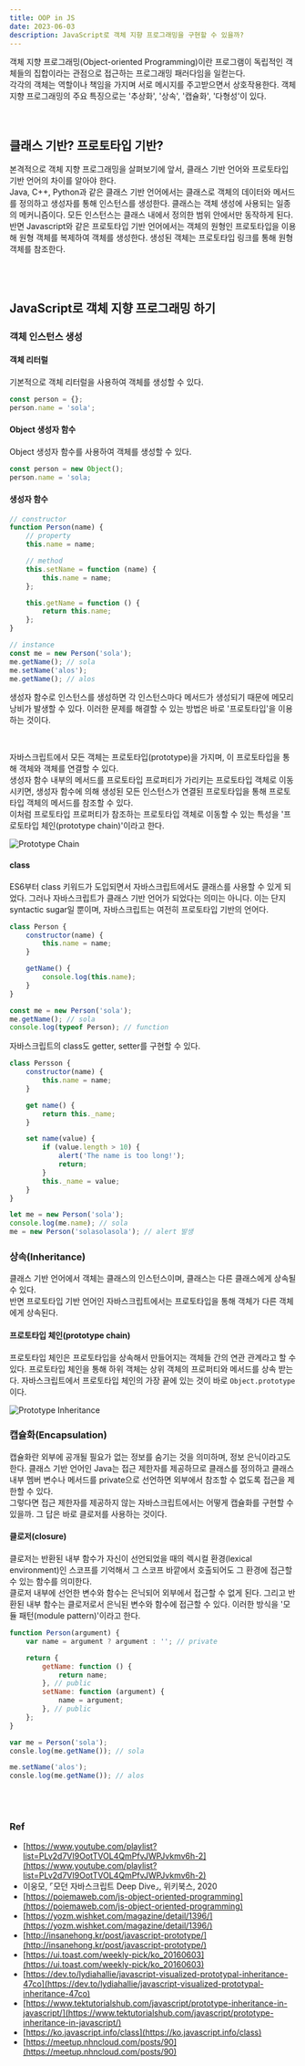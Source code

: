 ```yaml
---
title: OOP in JS
date: 2023-06-03
description: JavaScript로 객체 지향 프로그래밍을 구현할 수 있을까?
---
```


객체 지향 프로그래밍(Object-oriented Programming)이란 프로그램이 독립적인 객체들의 집합이라는 관점으로 접근하는 프로그래밍 패러다임을 일컫는다. <br />
각각의 객체는 역할이나 책임을 가지며 서로 메시지를 주고받으면서 상호작용한다. 객체 지향 프로그래밍의 주요 특징으로는 '추상화', '상속', '캡슐화', '다형성'이 있다.

<br />

## 클래스 기반? 프로토타입 기반?

본격적으로 객체 지향 프로그래밍을 살펴보기에 앞서, 클래스 기반 언어와 프로토타입 기반 언어의 차이를 알아야 한다.<br />
Java, C++, Python과 같은 클래스 기반 언어에서는 클래스로 객체의 데이터와 메서드를 정의하고 생성자를 통해 인스턴스를 생성한다. 클래스는 객체 생성에 사용되는 일종의 메커니즘이다. 모든 인스턴스는 클래스 내에서 정의한 범위 안에서만 동작하게 된다.<br />
반면 Javascript와 같은 프로토타입 기반 언어에서는 객체의 원형인 프로토타입을 이용해 원형 객체를 복제하여 객체를 생성한다. 생성된 객체는 프로토타입 링크를 통해 원형 객체를 참조한다.

<br />
<br />

## JavaScript로 객체 지향 프로그래밍 하기

### 객체 인스턴스 생성

#### 객체 리터럴

기본적으로 객체 리터럴을 사용하여 객체를 생성할 수 있다.

```javascript
const person = {};
person.name = 'sola';
```

#### Object 생성자 함수

Object 생성자 함수를 사용하여 객체를 생성할 수 있다.

```javascript
const person = new Object();
person.name = 'sola;
```

#### 생성자 함수

```javascript
// constructor
function Person(name) {
	// property
	this.name = name;

	// method
	this.setName = function (name) {
		this.name = name;
	};

	this.getName = function () {
		return this.name;
	};
}

// instance
const me = new Person('sola');
me.getName(); // sola
me.setName('alos');
me.getName(); // alos
```

생성자 함수로 인스턴스를 생성하면 각 인스턴스마다 메서드가 생성되기 때문에 메모리 낭비가 발생할 수 있다. 이러한 문제를 해결할 수 있는 방법은 바로 '프로토타입'을 이용하는 것이다.

<br />

자바스크립트에서 모든 객체는 프로토타입(prototype)을 가지며, 이 프로토타입을 통해 객체와 객체를 연결할 수 있다.<br />
생성자 함수 내부의 메서드를 프로토타입 프로퍼티가 가리키는 프로토타입 객체로 이동시키면, 생성자 함수에 의해 생성된 모든 인스턴스가 연결된 프로토타입을 통해 프로토타입 객체의 메서드를 참조할 수 있다.<br />
이처럼 프로토타입 프로퍼티가 참조하는 프로토타입 객체로 이동할 수 있는 특성을 '프로토타입
체인(prototype chain)'이라고 한다.

![Prototype Chain](/20230603/prototypechain.jpg)

#### class

ES6부터 class 키워드가 도입되면서 자바스크립트에서도 클래스를 사용할 수 있게 되었다. 그러나 자바스크립트가 클래스 기반 언어가 되었다는 의미는 아니다. 이는 단지 syntactic sugar일 뿐이며, 자바스크립트는 여전히 프로토타입 기반의 언어다.

```javascript
class Person {
	constructor(name) {
		this.name = name;
	}

	getName() {
		console.log(this.name);
	}
}

const me = new Person('sola');
me.getName(); // sola
console.log(typeof Person); // function
```

자바스크립트의 class도 getter, setter를 구현할 수 있다.

```javascript
class Persson {
	constructor(name) {
		this.name = name;
	}

	get name() {
		return this._name;
	}

	set name(value) {
		if (value.length > 10) {
			alert('The name is too long!');
			return;
		}
		this._name = value;
	}
}

let me = new Person('sola');
console.log(me.name); // sola
me = new Person('solasolasola'); // alert 발생
```

### 상속(Inheritance)

클래스 기반 언어에서 객체는 클래스의 인스턴스이며, 클래스는 다른 클래스에게 상속될 수 있다.<br />
반면 프로토타입 기반 언어인 자바스크립트에서는 프로토타입을 통해 객체가 다른 객체에게 상속된다.

#### 프로토타입 체인(prototype chain)

프로토타입 체인은 프로토타입을 상속해서 만들어지는 객체들 간의 연관 관계라고 할 수 있다. 프로토타입 체인을 통해 하위 객체는 상위 객체의 프로퍼티와 메서드를 상속 받는다.
자바스크립트에서 프로토타입 체인의 가장 끝에 있는 것이 바로 `Object.prototype`이다.

![Prototype Inheritance](/20230603/prototypeinheritance.jpg)

### 캡슐화(Encapsulation)

캡슐화란 외부에 공개될 필요가 없는 정보를 숨기는 것을 의미하며, 정보 은닉이라고도 한다. 클래스 기반 언어인 Java는 접근 제한자를 제공하므로 클래스를 정의하고 클래스 내부 멤버 변수나 메서드를 private으로 선언하면 외부에서 참조할 수 없도록 접근을 제한할 수 있다.<br />
그렇다면 접근 제한자를 제공하지 않는 자바스크립트에서는 어떻게 캡슐화를 구현할 수 있을까. 그 답은 바로 클로저를 사용하는 것이다.

#### 클로저(closure)

클로저는 반환된 내부 함수가 자신이 선언되었을 때의 렉시컬 환경(lexical environment)인 스코프를 기억해서 그 스코프 바깥에서 호출되어도 그 환경에 접근할 수 있는 함수를 의미한다.  
클로저 내부에 선언한 변수와 함수는 은닉되어 외부에서 접근할 수 없게 된다. 그리고 반환된 내부 함수는 클로저로서 은닉된 변수와 함수에 접근할 수 있다. 이러한 방식을 '모듈 패턴(module pattern)'이라고 한다.

```javascript
function Person(argument) {
	var name = argument ? argument : ''; // private

	return {
		getName: function () {
			return name;
		}, // public
		setName: function (argument) {
			name = argument;
		}, // public
	};
}

var me = Person('sola');
consle.log(me.getName()); // sola

me.setName('alos');
consle.log(me.getName()); // alos
```

</br>
</br>

### Ref

- [https://www.youtube.com/playlist?list=PLv2d7VI9OotTVOL4QmPfvJWPJvkmv6h-2](https://www.youtube.com/playlist?list=PLv2d7VI9OotTVOL4QmPfvJWPJvkmv6h-2)
- 이웅모, ⌜모던 자바스크립트 Deep Dive⌟, 위키북스, 2020
- [https://poiemaweb.com/js-object-oriented-programming](https://poiemaweb.com/js-object-oriented-programming)
- [https://yozm.wishket.com/magazine/detail/1396/](https://yozm.wishket.com/magazine/detail/1396/)
- [http://insanehong.kr/post/javascript-prototype/](http://insanehong.kr/post/javascript-prototype/)
- [https://ui.toast.com/weekly-pick/ko_20160603](https://ui.toast.com/weekly-pick/ko_20160603)
- [https://dev.to/lydiahallie/javascript-visualized-prototypal-inheritance-47co](https://dev.to/lydiahallie/javascript-visualized-prototypal-inheritance-47co)
- [https://www.tektutorialshub.com/javascript/prototype-inheritance-in-javascript/](https://www.tektutorialshub.com/javascript/prototype-inheritance-in-javascript/)
- [https://ko.javascript.info/class](https://ko.javascript.info/class)
- [https://meetup.nhncloud.com/posts/90](https://meetup.nhncloud.com/posts/90)
